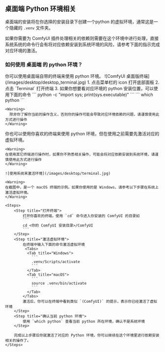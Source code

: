 ## 桌面端 Python 环境相关

桌面端的安装将在你选择的安装目录下创建一个python 的虚拟环境，通常这是一个隐藏的 `.venv` 文件夹。

如果你需要为 ComfyUI 插件处理相关的依赖则需要在这个环境中进行处理，直接系统系统的命令行会有将对应依赖安装到系统环境的风险，请参考下面的指示完成对应环境的激活。

### 如何使用 桌面端 的 python 环境？

<Tabs>
  <Tab title="Desktop(推荐)">
    你可以使用桌面端自带的终端来使用 python 环境。
    ![ComfyUI 桌面版终端](/images/desktop/desktop_terminal.jpg)
    1. 点击菜单栏的 icon 打开底部面板
    2. 点击 `Terminal` 打开终端
    3. 如果你想要看对应环境的 python 安装位置，可以使用下面的命令
    <Tabs>
      <Tab title="Windows">
      ```
        python -c "import sys; print(sys.executable)"
      ```
      </Tab>
      <Tab title="macOS">
        ```
        which python
        ```
      </Tab>
    </Tabs>

    <Warning>
      除非你了解你当前的操作含义，否则你的操作可能会导致对应环境依赖的问题，请谨慎使用此方式进行操作
    </Warning>
  </Tab>
  <Tab title="Terminal">
    你也可以使用你喜欢的终端来使用 python 环境，但在使用之前需要先激活对应的虚拟环境。

    <Warning>
    在使用其它终端进行操作时，如果你不熟悉相关操作，可能会将对应依赖安装到系统环境，请谨慎使用此方式进行操作
    </Warning>

    ![使用系统来激活环境](/images/desktop/terminal.jpg)

    <Warning>
    在截图中，是一个 macOS 终端的示例。如果你使用的是 Windows，请参考以下步骤在系统上激活虚拟环境。
    </Warning>

    <Steps>
        <Step title="打开终端">
            打开你喜欢的终端，使用 `cd` 命令进入你安装的 ComfyUI 的目录如
            ```
            cd <你的 ComfyUI 安装目录>/ComfyUI
            ```
        </Step>
        <Step title="激活虚拟环境">
            在终端中输入下面的命令激活虚拟环境
             <Tabs>
              <Tab title="Windows">
                ```
                .venv/Scripts/activate
                ```
              </Tab>
              <Tab title="macOS">
                ```
                source .venv/bin/activate
                ```
              </Tab>
            </Tabs>
            激活后，你可以在终端中看到类似 `(ComfyUI)` 的提示，表示你已经激活了虚拟环境
        </Step>
        <Step title="确认当前 python 环境">
            使用 `which python` 查看当前 python 所在环境，确认不是系统环境
        </Step>
        
        完成以上步骤后你就激活了对应的 Python 环境，你可以继续在这个环境里进行依赖安装相关的操作了。
    </Steps>
  </Tab>
</Tabs>
